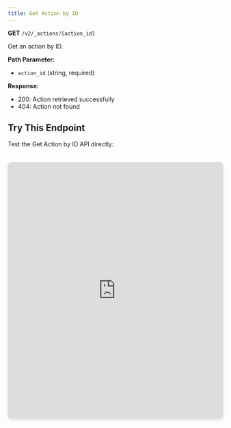 ```yaml
---
title: Get Action by ID
---
```


**GET** `/v2/_actions/{action_id}`

Get an action by ID.

**Path Parameter:**
- `action_id` (string, required)

**Response:**
- 200: Action retrieved successfully
- 404: Action not found

## Try This Endpoint

Test the Get Action by ID API directly:

<iframe 
  src="https://petstore.swagger.io/?url=https://raw.githubusercontent.com/vamsinole/docs/refs/heads/main/api-reference/openapi.json#/Actions/getActionById"
  width="100%" 
  height="600px"
  style="border: none; border-radius: 8px; box-shadow: 0 4px 6px rgba(0, 0, 0, 0.1); margin-top: 20px;"
  title="Get Action by ID API Playground"
/> 